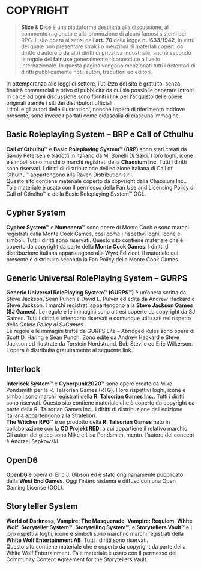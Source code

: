 # COPYRIGHT

> **Slice & Dice** è una piattaforma destinata alla discussione, al commento ragionato e alla promozione di alcuni famosi sistemi per RPG. Il sito opera ai sensi dell’**art.&nbsp;70** della legge **n.&nbsp;l633/1942**, in virtù del quale può presentare stralci o menzioni di materiali coperti da diritto d’autore o da altri diritti di privativa industriale, anche secondo le regole del **fair use** generalmente riconosciute a livello internazionale. In questa pagina vengono menzionati tutti i detentori di diritti pubblicamente noti: autori, traduttori ed editori.

In ottemperanza alle leggi di settore, l’utilizzo del sito è gratuito, senza finalità commerciali e privo di pubblicità da cui sia possibile generare introiti. In calce ad ogni discussione sono forniti i link per l’acquisto delle opere originali tramite i siti dei distributori ufficiali.\
I titoli e gli autori delle illustrazioni, nonché l’opera di riferimento laddove presente, sono invece riportati come didascalia di ciascuna immagine.

## Basic Roleplaying System – BRP e Call of Cthulhu

**Call of Cthulhu™** e **Basic Roleplaying System™ (BRP)** sono stati creati da Sandy Petersen e tradotti in Italiano da M. Bonelli Di Salci. I loro loghi, icone e simboli sono marchi o marchi registrati della **Chaosium Inc**. Tutti i diritti sono riservati. I diritti di distribuzione dell’edizione italiana di Call of Cthulhu™ appartengono alla Raven Distribution s.r.l. \
Questo sito contiene materiale coperto da copyright dalla Chaosium Inc.. Tale materiale è usato con il permesso della Fan Use and Licensing Policy di Call of Cthulhu™ e della Basic Roleplaying System™ OGL.

## Cypher System

**Cypher System™** e **Numenera™** sono opere di Monte Cook e sono marchi registrati dalla Monte Cook Games, così come i rispettivi loghi, icone e simboli. Tutti i diritti sono riservati. Questo sito contiene materiale che è coperto da copyright da parte della **Monte Cook Games**. I diritti di distribuzione italiana appartengono alla Wyrd Edizioni. Il materiale qui presente è distribuito secondo la Fan Policy della Monte Cook Games.

## Generic Universal RolePlaying System – GURPS

**Generic Universal RolePlaying System™ (GURPS™)** è un’opera scritta da Steve Jackson, Sean Punch e David L. Pulver ed edita da Andrew Hackard e Steve Jackson. I marchi registrati appartengono alla **Steve Jackson Games (SJ Games)**. Le regole e le immagini sono altresì coperte da copyright da SJ Games. Tutti i diritti si intendono riservati e comunque utilizzati nel rispetto della _Online Policy di SJGames_. \
Le regole e le immagini tratte da GURPS Lite – Abridged Rules sono opera di Scott D. Haring e Sean Punch. Sono edite da Andrew Hackard e Steve Jackson ed illustrate da Torstein Nordstrand, Bob Stevlic ed Eric Wilkerson. L’opera è distribuita gratuitamente al seguente link.

## Interlock

**Interlock System™** e **Cyberpunk2020™** sono opere create da Mike Pondsmith per la R. Talsorian Games (RTG). I loro rispettivi loghi, icone e simboli sono marchi registrati della **R. Talsorian Games Inc.**. Tutti i diritti sono riservati. Questo sito contiene materiale che è coperto da copyright da parte della R. Talsorian Games Inc.. I diritti di distribuzione dell’edizione italiana appartengono alla Stratelibri. \
**The Witcher RPG™** è un prodotto della **R. Talsorian Games** nato in collaborazione con la **CD Projekt RED**, a cui appartiene il relativo marchio. Gli autori del gioco sono Mike e Lisa Pondsmith, mentre l’autore del concept è Andrzej Sapkowski.

## OpenD6

**OpenD6** è opera di Eric J. Gibson ed è stato originariamente pubblicato dalla **West End Games**. Oggi l’intero sistema è diffuso con una Open Gaming License (OGL).

## Storyteller System

**World of Darkness**, **Vampire: The Masquerade**, **Vampire: Requiem**, **White Wolf**, **Storyteller System™**, **Storytelling System™**, e **Storytellers Vault™** e i loro rispettivi loghi, icone e simboli sono marchi o marchi registrati della **White Wolf Entertainment AB**. Tutti i diritti sono riservati. \
Questo sito contiene materiale che è coperto da copyright da parte della White Wolf Entertainment. Tale materiale è usato con il permesso del Community Content Agreement for the Storytellers Vault.
